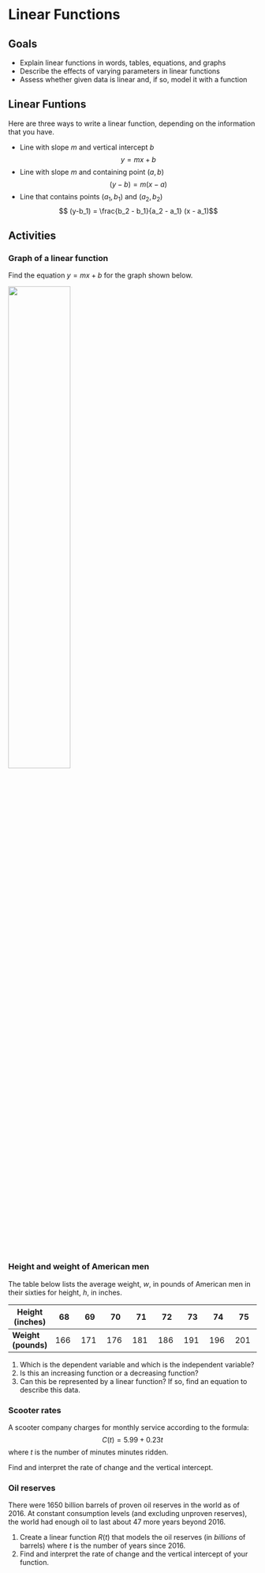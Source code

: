 

# Linear Functions


## Goals

 - Explain linear functions in words, tables, equations, and graphs
 - Describe the effects of varying parameters in linear functions
 - Assess whether given data is linear and, if so, model it with a function
 
## Linear Funtions

Here are three ways to write a linear function, depending on the information that you have. 

* Line with slope $m$ and vertical intercept $b$
$$y = mx + b$$
* Line with slope $m$ and containing point $(a,b)$
$$ (y-b) = m (x-a)$$
* Line that contains points $(a_1,b_1)$ and $(a_2,b_2)$
$$ (y-b_1) = \frac{b_2 - b_1}{a_2 - a_1} (x - a_1)$$

 
## Activities

### Graph of a linear function
Find the equation $y=mx+b$ for the graph shown below.

![](images/linear-graph.png){width=50%}

### Height and weight of American men
The table below lists the average weight, $w$, in pounds of American men in their sixties for height, $h$, in inches.

**Height (inches)** | 68 | 69 | 70 | 71 | 72 | 73 | 74 | 75 
-------|-------|-------|-------|-------|-------|-------|-------|-------
**Weight (pounds)** | 166 | 171 | 176 | 181 | 186 | 191 | 196 | 201 

1. Which is the dependent variable and which is the independent variable?  
2. Is this an increasing function or a decreasing function?
3. Can this be represented by a linear function? If so, find an equation to describe this data.




### Scooter rates
A scooter company charges for monthly service according to the formula:
$$C(t) =  5.99 + 0.23 t$$ 
where $t$ is the number of minutes minutes ridden.

Find and interpret the rate of change and the vertical intercept.


### Oil reserves
There were 1650 billion barrels of proven oil reserves in the world as of 2016. At constant consumption levels (and excluding unproven reserves), the world had enough oil to last about 47 more years beyond 2016. 

1. Create a linear function $R(t)$ that models the oil reserves (in *billions* of barrels) where $t$ is the number of years since 2016. 
2. Find and interpret the rate of change and the vertical intercept of your function.

 






<!--
### World population growth rate
The plot below represents the world population growth rate by year since 1995. 

```r
Y=c(0,5,10,15,20)
R=c(1.41,1.26,1.20,1.13,1.06)
plotPoints(R~Y,main="World Population Growth Rate",xlab="Year (since 1995)",ylab="Growth Rate")
```

1. Explain why a linear model of this data is reasonable.
2. Come up with an equation that (approximately) describes this data.
3. What decision(s) did you make in part (b)? What are the strengths and weaknesses of your choice? 
4. Create a plot in RStudio that shows both the data points and the linear function that you found in part (b). 
      - Start by doing a cut-and-paste the R code above
      - You can add your linear function to this plot using `plotFun(m*t+b~t,add=TRUE)` where `m` and `b` are the slope and the vertical intercept of the function you found in part (b)
   
-->


<!--
## Solutions

### Graph of a linear function
The slope is
$$ m = \frac{-5 - 5}{15 - 0} = \frac{-10}{15}= - \frac{2}{3}$$
so the formula is 
$$ y = - \frac{2}{3} x + 5$$

### Height and weight of American men

1. Height is the independent variable (input) and weight is the dependent variable (output)
2. Increasing.
3. Yes because we have a constant rate of change. The slope is $\frac{171-166}{69-68}=5$ so the equation is
$$
w - 166 = 5 (h-68)
$$
which is the same as
$$
w = 5h - 174.
$$



### Scooter rates

* The vertical intercept is $\$5.99$. This is the monthly fee for the service.
* The rate of change is $0.23$ dollars per minutes. This is the "per minute" usage rate for riding a scooter.

Note that there is no "unlocking" fee in this plan. If there was an unlocking fee, then we would need a **second** input variable: the number of times that the scooter is ridden. 

### Oil reserves

1. We use all 1650 barrels in 47 years, so the slope is $-1650/47=-35.11$. The formula is
$$ B(t) =  - 35.11t+ 1650.$$

2. The rate of change is 35.11 billions of barrels per year. This is the annual consumption of oil. The vertical intercept os 1650 barrels. This is the amount of oil reserves in 2016.


-->






